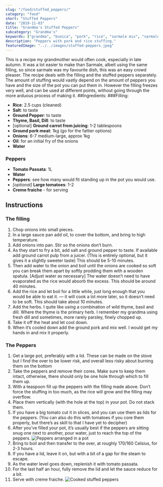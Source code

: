 ```yaml
---
slug: "/food/stuffed_peppers/"
category: "food"
short: "Stuffed Peppers"
date: "2019-11-03"
title: "Grandma's Stuffed Peppers"
subcategory: "Grandma's"
keywords: ["grandma", "bunica", "pork", "rice", "sarmale mix", "sarmale stuffing", "peppers", "stuffed peppers", "main course", "reteta", "recepe", "recipe", "romanian", "romanian recipe"]
description: "Peppers with pork and rice stuffing."
featuredImage: "../../images/stuffed-peppers.jpeg"
---
```


This is a recipe my grandmother would often cook, especially in late autumn. It was a lot easier to make than Sarmale, albeit using the same filling, so since sarmale was my favourite dish, this was an easy crowd pleaser. The recipe deals with the filling and the stuffed peppers separately. The amount of stuffing would vastly depend on the amount of peppers you have and the size of the pot you can put them in. However the filling freezes very well, and can be used at different points, without going through the more arduous process of making it.
##Ingredients:
###Filling:
- **Rice**: 2.5 cups (cleaned)
- **Salt**: to taste
- **Ground Pepper**: to taste
- **Thyme, Basil, Dill**: to taste
- [optional] **Ground carrot from juicing**: 1-2 tablespoons
- **Ground pork meat**: 1kg (go for the fattier options)
- **Onions**: 6-7 medium-large, approx 1kg
- **Oil**: for an initial fry of the onions
- **Water**

### Peppers
- **Tomato Passata**: 1L 
- **Water**
- **Peppers**: see how many would fit standing up in the pot you would use.
- *[optional]* **Large tomatoes**: 1-2
- **Creme fraiche** - for serving

## Instructions

### The filling
1. Chop onions into small pieces.
2. In a large sauce pan add oil, to cover the bottom, and bring to high temperature.
3. Add onions into pan. Stir so the onions don’t burn.
4. As they start to fry a bit, add salt and ground pepper to taste. If available add ground carrot pulp from a juicer. (This is entirely optional, but it gives it a slightly sweeter taste) This should be 5-10 minutes.
5. Then add water to the onion and boil until the onions are cooked so soft you can break them apart by softly prodding them with a wooden spatula. [Adjust water as necessary] The water doesn’t need to have evaporated as the rice would absorb the excess. This should be around 40 minutes.
6. Add the rice and let boil for a little while, just long enough that you would be able to eat it. — it will cook a lot more later, so it doesn’t need to be soft. This should take about 10 minutes.
7. Add the herbs. I quite like using a combination of wild thyme, basil and dill. Where the thyme is the primary herb. I remember my grandma using fresh dill and sometimes, more rarely parsley, finely chopped up. 
8. Take it off the heat and let cool down. 
9. When it’s cooled down add the ground pork and mix well. I would get my hands in and mix it properly.  

### The Peppers
1. Get a large pot, preferably with a lid. These can be made on the stove but I find the over to be lower risk, and overall less risky about burning them on the bottom
2. Take the peppers and remove their cores. Make sure to keep them intact, otherwise, there should only be one hole through which to fill them up.
3. With a teaspoon fill up the peppers with the filling made above. Don’t force the stuffing in too much, as the rice will grow and the filling may overflow.
4. Place them vertically (with the hole at the top) in your pot. Do not stack them.
5. If you have a big tomato cut it in slices, and you can use them as lids for the peppers. (You can also do this with tomatoes if you core them properly, but there’s as skill to that I have yet to decipher)
6. After you’ve filled your pot, it’s usually best if the peppers are sitting snug one next to another, pour water, just to reach the top of the peppers. 
![Peppers arranged in a pot](../../images/stuffed-peppers-pre-boil.jpeg)
7. Bring to boil and then transfer to the over, at roughly 170/160 Celsius, for 2-3 hours.
8. If you have a lid, leave it on, but with a bit of a gap for the steam to escape.
9. As the water level goes down, replenish it with tomato passata. 
10. For the last half an hour, fully remove the lid and let the sauce reduce for a bit.
11. Serve with creme fraiche. 
![Cooked stuffed peppers](../../images/stuffed-peppers.jpeg)
